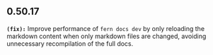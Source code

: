 ## 0.50.17
**`(fix):`** Improve performance of `fern docs dev` by only reloading the markdown content when
only markdown files are changed, avoiding unnecessary recompilation of the full docs.


